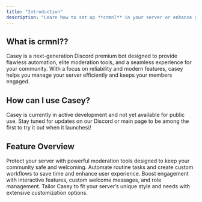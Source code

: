```yaml
---
title: "Introduction"
description: "Learn how to set up **crmnl** in your server or enhance your everyday use with commands & more."
---
```


## What is crmnl??

<Info>
  Casey is a next-generation Discord premium bot designed to provide flawless automation, elite moderation tools, and a seamless experience for your community. With a focus on reliability and modern features, casey helps you manage your server efficiently and keeps your members engaged.
</Info>

## How can I use Casey?

<Warning>
  Casey is currently in active development and not yet available for public use. Stay tuned for updates on our Discord or main page to be among the first to try it out when it launches\!
</Warning>

## Feature Overview

<CardGroup cols={2}>
  <Card title="Advanced Moderation" icon="shield">
    Protect your server with powerful moderation tools designed to keep your community safe and welcoming.
  </Card>
  <Card title="Automation" icon="robot">
    Automate routine tasks and create custom workflows to save time and enhance user experience.
  </Card>
  <Card title="Community Engagement" icon="sparkles">
    Boost engagement with interactive features, custom welcome messages, and role management.
  </Card>
  <Card title="Customization" icon="sparkles">
    Tailor Casey to fit your server’s unique style and needs with extensive customization options.
  </Card>
</CardGroup>